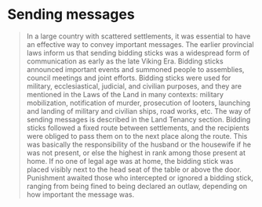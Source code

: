 
# Sending messages

<Blockquote
    quote='“The person who is able to represent words or oaths accurately is to carry messages between farms.”'
    footer='Land Tenancy section, chapter 54' />

In a large country with scattered settlements, it was essential to have an effective way to convey important messages. The earlier provincial laws inform us that sending bidding sticks was a widespread form of communication as early as the late Viking Era. Bidding sticks announced important events and summoned people to assemblies, council meetings and joint efforts. Bidding sticks were used for military, ecclesiastical, judicial, and civilian purposes, and they are mentioned in the Laws of the Land in many contexts: military mobilization, notification of murder, prosecution of looters, launching and landing of military and civilian ships, road works, etc. The way of sending messages is described in the Land Tenancy section. Bidding sticks followed a fixed route between settlements, and the recipients were obliged to pass them on to the next place along the route. This was basically the responsibility of the husband or the housewife if he was not present, or else the highest in rank among those present at home. If no one of legal age was at home, the bidding stick was placed visibly next to the head seat of the table or above the door. Punishment awaited those who intercepted or ignored a bidding stick, ranging from being fined to being declared an outlaw, depending on how important the message was.
